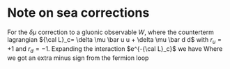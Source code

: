 # Note on sea corrections

For the $\delta \mu$ correction to a gluonic observable $W$, where the counterterm lagrangian ${\cal L}_c= \delta \mu \bar u u + \delta \mu \bar d d$  with $r_u=+1$ and
$r_d=-1$. Expanding the interaction $e^{-{\cal L}_c}$ we have 
\begin{gather}
    \langle  W      \rangle
    =
    \langle W   \rangle_{0}-
    \langle  W \int dx' (\delta\mu\bar u u+\delta\mu \bar d  d)(x')  \rangle_{0}
    \\
    =
    \langle  W  \rangle_{0}
    -
    \langle  W \int dx (\delta\mu\bar \chi_u i\gamma_5 \chi_u- \delta\mu\bar \chi_d i\gamma_5 \chi_d)(x)  \rangle_{0}
    \\
    =
    \langle  W  \rangle_{0}
    +i\delta\mu  \langle W  \left(\text{Tr}[ \int dx S_u(x,x)\gamma_5 ] -\text{Tr}[ \int dx S_d(x,x)\gamma_5 ]\right)\rangle
\end{gather}
Where we got an extra minus sign from the fermion loop